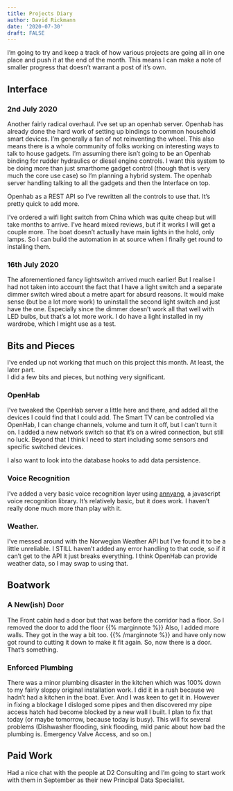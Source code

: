 ```yaml
---
title: Projects Diary
author: David Rickmann
date: '2020-07-30'
draft: FALSE
---
```



I'm going to try and keep a track of how various projects are going all in one place and push it at the end of the month. 
This means I can make a note of smaller progress that doesn't warrant a post of it's own.

## Interface
### 2nd July 2020

Another fairly radical overhaul.
I've set up an openhab server. Openhab has already done the hard work of setting up bindings to common household smart devices. I'm generally a fan of not reinventing the wheel. This also means there is a whole community of folks working on interesting ways to talk to house gadgets.
I'm assuming there isn't going to be an Openhab binding for rudder hydraulics or diesel engine controls. 
I want this system to be doing more than just smarthome gadget control (though that is very much the core use case) so I'm planning a hybrid system. The openhab server handling talking to all the gadgets and then the Interface on top.

Openhab as a REST API so I've rewritten all the controls to use that. It's pretty quick to add more.

I've ordered a wifi light switch from China which was quite cheap but will take months to arrive.
I've heard mixed reviews, but if it works I will get a couple more. The boat doesn't actually have main lights in the hold, only lamps. So I can build the automation in at source when I finally get round to installing them.

### 16th July 2020

The aforementioned fancy lightswitch arrived much earlier!
But I realise I had not taken into account the fact that I have a light switch and a separate dimmer switch wired about a metre apart for absurd reasons. It would make sense (but be a lot more work) to uninstall the second light switch and just have the one. Especially since the dimmer doesn't work all that well with LED bulbs, but that's a lot more work. I do have a light installed in my wardrobe, which I might use as a test.

## Bits and Pieces

I've ended up not working that much on this project this month. At least, the later part.   
I did a few bits and pieces, but nothing very significant.

### OpenHab
I've tweaked the OpenHab server a little here and there, and added all the devices I could find that I could add. 
The Smart TV can be controlled via OpenHab, I can change channels, volume and turn it off, but I can't turn it on.
I added a new network switch so that it's on a wired connection, but still no luck.
Beyond that I think I need to start including some sensors and specific switched devices. 

I also want to look into the database hooks to add data persistence.

### Voice Recognition
I've added a very basic voice recognition layer using [annyang](https://www.talater.com/annyang/), a javascript voice recognition library.
It's relatively basic, but it does work.
I haven't really done much more than play with it.

### Weather.
I've messed around with the Norwegian Weather API but I've found it to be a little unreliable.
I STILL haven't added any error handling to that code, so if it can't get to the API it just breaks everything.
I think OpenHab can provide weather data, so I may swap to using that.



## Boatwork


### A New(ish) Door
The Front cabin had a door but that was before the corridor had a floor.
So I removed the door to add the floor {{% marginnote %}} Also, I added more walls. They got in the way a bit too. {{% /marginnote %}} and have only now got round to cutting it down to make it fit again.
So, now there is a door. That's something.


### Enforced Plumbing
There was a minor plumbing disaster in the kitchen which was 100% down to my fairly sloppy original installation work.
I did it in a rush because we hadn't had a kitchen in the boat. Ever. And I was keen to get it in.
However in fixing a blockage I disloged some pipes and then discovered my pipe access hatch had become blocked by a new wall I built.
I plan to fix that today (or maybe tomorrow, because today is busy).
This will fix several problems (Dishwasher flooding, sink flooding, mild panic about how bad the plumbing is. Emergency Valve Access, and so on.)

  
## Paid Work

Had a nice chat with the people at D2 Consulting and I'm going to start work with them in September as their new Principal Data Specialist.

  
  

